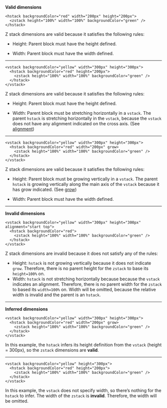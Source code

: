 **Valid dimensions**

```tsx
<hstack backgroundColor="red" width="200px" height="200px">
  <zstack height="100%" width="100%" backgroundColor="green" />
</hstack>
```

Z stack dimensions are valid because it satisfies the following rules:

- Height: Parent block must have the height defined.

- Width: Parent block must have the width defined.

---

```tsx
<vstack backgroundColor="yellow" width="300px" height="300px">
  <hstack backgroundColor="red" height="200px">
    <zstack height="100%" width="100%" backgroundColor="green" />
  </hstack>
</vstack>
```

Z stack dimensions are valid because it satisfies the following rules:

- Height: Parent block must have the height defined.

- Width: Parent block must be stretching horizontally in a `vstack`.
  The parent `hstack` is stretching horizontally in the `vstack`, because the `vstack` does not have any alignment indicated on
  the cross axis. (See [alignment](../blocks/stacks#alignment))

---

```tsx
<vstack backgroundColor="yellow" width="300px" height="300px">
  <hstack backgroundColor="red" width="200px" grow>
    <zstack height="100%" width="100%" backgroundColor="green" />
  </hstack>
</vstack>
```

Z stack dimensions are valid because it satisfies the following rules:

- Height: Parent block must be growing vertically in a `vstack`.
  The parent `hstack` is growing vertically along the main axis of the `vstack` because it has grow indicated.
  (See [grow](../blocks/stacks#grow))

- Width: Parent block must have the width defined.

---

**Invalid dimensions**

```tsx
<vstack backgroundColor="yellow" width="300px" height="300px" alignment="start top">
  <hstack backgroundColor="red">
    <zstack height="100%" width="100%" backgroundColor="green" />
  </hstack>
</vstack>
```

Z stack dimensions are invalid because it does not satisfy any of the rules:

- Height: `hstack` is not growing vertically because it does not indicate `grow`.
  Therefore, there is no parent height for the `zstack` to base its `height=100%` on.
- Width: `hstack` is not stretching horizontally because because the `vstack` indicates an alignment.
  Therefore, there is no parent width for the `zstack` to based its `width=100%` on. Width will be omitted, because the relative width is invalid and the parent is an `hstack`.

---

**Inferred dimensions**

```tsx
<vstack backgroundColor="yellow" width="300px" height="300px">
  <hstack backgroundColor="red" width="200px" grow>
    <zstack height="100%" width="100%" backgroundColor="green" />
  </hstack>
</vstack>
```

In this example, the `hstack` infers its height definition from the `vstack` (height = 300px), so
the `zstack` dimensions are **valid**.

---

```tsx
<vstack backgroundColor="yellow" height="300px">
  <hstack backgroundColor="red" height="200px">
    <zstack height="100%" width="100%" backgroundColor="green" />
  </hstack>
</vstack>
```

In this example, the `vstack` does not specify width, so there’s nothing for the `hstack` to infer. The width of the `zstack` is **invalid**. Therefore, the width will be omitted.
